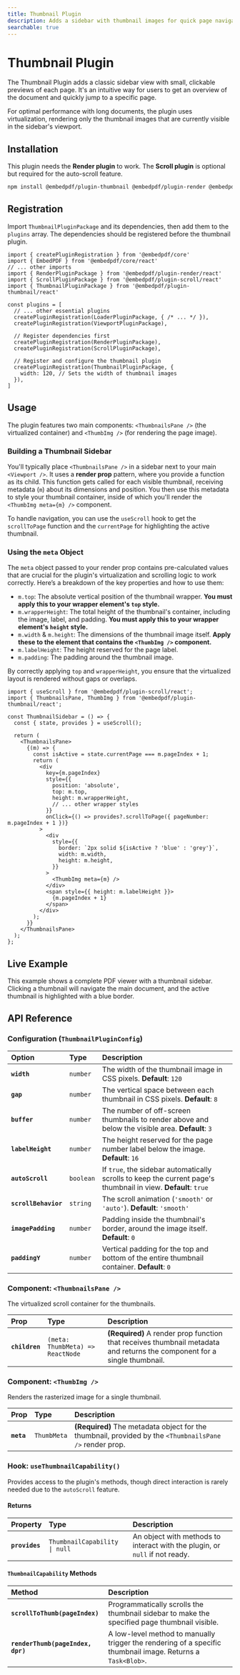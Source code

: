 ```yaml
---
title: Thumbnail Plugin
description: Adds a sidebar with thumbnail images for quick page navigation, with built-in virtualization for high performance.
searchable: true
---
```


# Thumbnail Plugin

The Thumbnail Plugin adds a classic sidebar view with small, clickable previews of each page. It's an intuitive way for users to get an overview of the document and quickly jump to a specific page.

For optimal performance with long documents, the plugin uses virtualization, rendering only the thumbnail images that are currently visible in the sidebar's viewport.

## Installation

This plugin needs the **Render plugin** to work. The **Scroll plugin** is optional but required for the auto-scroll feature.

```sh npm2yarn
npm install @embedpdf/plugin-thumbnail @embedpdf/plugin-render @embedpdf/plugin-scroll
````

## Registration

Import `ThumbnailPluginPackage` and its dependencies, then add them to the `plugins` array. The dependencies should be registered before the thumbnail plugin.

```tsx {6, 18-20}
import { createPluginRegistration } from '@embedpdf/core'
import { EmbedPDF } from '@embedpdf/core/react'
// ... other imports
import { RenderPluginPackage } from '@embedpdf/plugin-render/react'
import { ScrollPluginPackage } from '@embedpdf/plugin-scroll/react'
import { ThumbnailPluginPackage } from '@embedpdf/plugin-thumbnail/react'

const plugins = [
  // ... other essential plugins
  createPluginRegistration(LoaderPluginPackage, { /* ... */ }),
  createPluginRegistration(ViewportPluginPackage),

  // Register dependencies first
  createPluginRegistration(RenderPluginPackage),
  createPluginRegistration(ScrollPluginPackage),

  // Register and configure the thumbnail plugin
  createPluginRegistration(ThumbnailPluginPackage, {
    width: 120, // Sets the width of thumbnail images
  }),
]
```

## Usage

The plugin features two main components: `<ThumbnailsPane />` (the virtualized container) and `<ThumbImg />` (for rendering the page image).

### Building a Thumbnail Sidebar

You'll typically place `<ThumbnailsPane />` in a sidebar next to your main `<Viewport />`. It uses a **render prop** pattern, where you provide a function as its child. This function gets called for each visible thumbnail, receiving metadata (`m`) about its dimensions and position. You then use this metadata to style your thumbnail container, inside of which you'll render the `<ThumbImg meta={m} />` component.

To handle navigation, you can use the `useScroll` hook to get the `scrollToPage` function and the `currentPage` for highlighting the active thumbnail.

### Using the `meta` Object

The `meta` object passed to your render prop contains pre-calculated values that are crucial for the plugin's virtualization and scrolling logic to work correctly. Here’s a breakdown of the key properties and how to use them:

  * `m.top`: The absolute vertical position of the thumbnail wrapper. **You must apply this to your wrapper element's `top` style.**
  * `m.wrapperHeight`: The total height of the thumbnail's container, including the image, label, and padding. **You must apply this to your wrapper element's `height` style.**
  * `m.width` & `m.height`: The dimensions of the thumbnail image itself. **Apply these to the element that contains the `<ThumbImg />` component.**
  * `m.labelHeight`: The height reserved for the page label.
  * `m.padding`: The padding around the thumbnail image.

By correctly applying `top` and `wrapperHeight`, you ensure that the virtualized layout is rendered without gaps or overlaps.

```tsx
import { useScroll } from '@embedpdf/plugin-scroll/react';
import { ThumbnailsPane, ThumbImg } from '@embedpdf/plugin-thumbnail/react';

const ThumbnailSidebar = () => {
  const { state, provides } = useScroll();

  return (
    <ThumbnailsPane>
      {(m) => {
        const isActive = state.currentPage === m.pageIndex + 1;
        return (
          <div
            key={m.pageIndex}
            style={{
              position: 'absolute',
              top: m.top,
              height: m.wrapperHeight,
              // ... other wrapper styles
            }}
            onClick={() => provides?.scrollToPage({ pageNumber: m.pageIndex + 1 })}
          >
            <div 
              style={{ 
                border: `2px solid ${isActive ? 'blue' : 'grey'}`,
                width: m.width,
                height: m.height,
              }}
            >
              <ThumbImg meta={m} />
            </div>
            <span style={{ height: m.labelHeight }}>
              {m.pageIndex + 1}
            </span>
          </div>
        );
      }}
    </ThumbnailsPane>
  );
};
```

## Live Example

This example shows a complete PDF viewer with a thumbnail sidebar. Clicking a thumbnail will navigate the main document, and the active thumbnail is highlighted with a blue border.


<PDFViewer />

## API Reference

### Configuration (`ThumbnailPluginConfig`)

| Option | Type | Description |
| :--- | :--- | :--- |
| **`width`** | `number` | The width of the thumbnail image in CSS pixels. **Default**: `120` |
| **`gap`** | `number` | The vertical space between each thumbnail in CSS pixels. **Default**: `8` |
| **`buffer`** | `number` | The number of off-screen thumbnails to render above and below the visible area. **Default**: `3` |
| **`labelHeight`** | `number` | The height reserved for the page number label below the image. **Default**: `16` |
| **`autoScroll`** | `boolean` | If `true`, the sidebar automatically scrolls to keep the current page's thumbnail in view. **Default**: `true` |
| **`scrollBehavior`**| `string` | The scroll animation (`'smooth'` or `'auto'`). **Default**: `'smooth'` |
| **`imagePadding`** | `number` | Padding inside the thumbnail's border, around the image itself. **Default**: `0` |
| **`paddingY`** | `number` | Vertical padding for the top and bottom of the entire thumbnail container. **Default**: `0` |

### Component: `<ThumbnailsPane />`

The virtualized scroll container for the thumbnails.

| Prop | Type | Description |
| :--- | :--- | :--- |
| **`children`** | `(meta: ThumbMeta) => ReactNode` | **(Required)** A render prop function that receives thumbnail metadata and returns the component for a single thumbnail. |

### Component: `<ThumbImg />`

Renders the rasterized image for a single thumbnail.

| Prop | Type | Description |
| :--- | :--- | :--- |
| **`meta`** | `ThumbMeta` | **(Required)** The metadata object for the thumbnail, provided by the `<ThumbnailsPane />` render prop. |

### Hook: `useThumbnailCapability()`

Provides access to the plugin's methods, though direct interaction is rarely needed due to the `autoScroll` feature.

#### Returns

| Property | Type | Description |
| :--- | :--- | :--- |
| **`provides`**| `ThumbnailCapability \| null` | An object with methods to interact with the plugin, or `null` if not ready. |

#### `ThumbnailCapability` Methods

| Method | Description |
| :--- | :--- |
| **`scrollToThumb(pageIndex)`** | Programmatically scrolls the thumbnail sidebar to make the specified page thumbnail visible. |
| **`renderThumb(pageIndex, dpr)`**| A low-level method to manually trigger the rendering of a specific thumbnail image. Returns a `Task<Blob>`. |